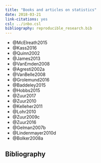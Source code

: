 ```yaml
---
title: "Books and articles on statistics"
date: 2018-03-21
link-citations: yes
csl: ../inbo.csl
bibliography: reproducible_research.bib
---
```


- @McElreath2015
- @Kass2016
- @Quinn2002
- @James2013
- @VanEmden2008
- @Agresti2002a
- @VanBelle2008
- @Grolemund2016
- @Baddeley2015
- @Hobbs2015
- @Zuur2017
- @Zuur2010
- @Kelleher2011
- @Lohr2010
- @Zuur2009c
- @Zuur2016
- @Gelman2007b
- @Lindenmayer2010d
- @Bolker2008a

## Bibliography
